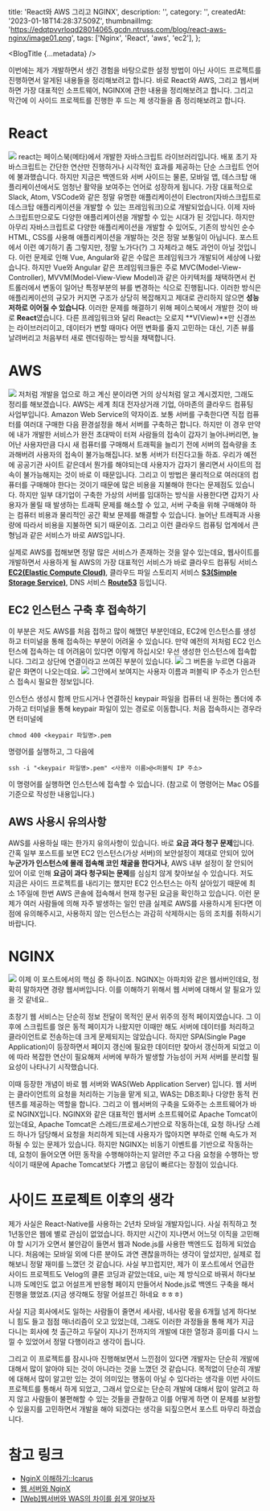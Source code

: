   title: 'React와 AWS 그리고 NGINX',
  description: '',
  category: '',
  createdAt: '2023-01-18T14:28:37.509Z',
  thumbnailImg:
    'https://edqtpvyrloqd28014065.gcdn.ntruss.com/blog/react-aws-nginx/image01.png',
  tags: ['Nginx', 'React', 'aws', 'ec2'],
};

<BlogTitle {...metadata} />

이번에는 제가 개발하면서 생긴 경험을 바탕으로한 설정 방법이 아닌 사이드 프로젝트를 진행하면서 알게된 내용들을 정리해보려고 합니다. 바로 React와 AWS, 그리고 웹서버하면 가장 대표적인 소프트웨어, NGINX에 관한 내용을 정리해보려고 합니다. 그리고 막간에 이 사이드 프로젝트를 진행한 후 드는 제 생각들을 좀 정리해보려고 합니다.

# React

![](https://edqtpvyrloqd28014065.gcdn.ntruss.com/blog/react-aws-nginx/image02.png)
react는 페이스북(메타)에서 개발한 자바스크립트 라이브러리입니다. 배포 초기 자바스크립트는 간단한 연산만 진행하거나 시각적인 효과를 제공하는 단순 스크립트 언어에 불과했습니다. 하지만 지금은 백엔드와 서버 사이드는 물론, 모바일 앱, 데스크탑 애플리케이션에서도 엄청난 활약을 보여주는 언어로 성장하게 됩니다.
가장 대표적으로 Slack, Atom, VSCode와 같은 정말 유명한 애플리케이션이 Electron(자바스크립트로 데스크탑 애플리케이션을 개발할 수 있는 프레임워크)으로 개발되었습니다.
이제 자바스크립트만으로도 다양한 애플리케이션을 개발할 수 있는 시대가 된 것입니다. 하지만 아무리 자바스크립트로 다양한 애플리케이션을 개발할 수 있어도, 기존의 방식인 순수 HTML, CSS를 사용해 애플리케이션을 개발하는 것은 정말 보통일이 아닙니다. 포스트에서 이런 예기하기 좀 그렇지만, 정말 노가다(?) 그 자체라고 해도 과언이 아닐 것입니다.
이런 문제로 인해 Vue, Angular와 같은 수많은 프레임워크가 개발되어 세상에 나왔습니다. 하지만 Vue와 Angular 같은 프레임워크들은 주로 MVC(Model-View-Controller), MVVM(Model-View-View Model)과 같은 아키텍처를 채택하면서 컨트롤러에서 변동이 일어난 특정부분의 뷰를 변경하는 식으로 진행됩니다. 이러한 방식은 애플리케이션의 규모가 커지면 구조가 상당히 복잡해지고 제대로 관리하지 않으면 **성능 저하로 이어질 수 있습니다**.
이러한 문제를 해결하기 위해 페이스북에서 개발한 것이 바로 **React**였습니다. 다른 프레임워크와 달리 React는 오로지 **V(View)**만 신경쓰는 라이브러리이고, 데이터가 변할 때마다 어떤 변화를 줄지 고민하는 대신, 기존 뷰를 날려버리고 처음부터 새로 렌더링하는 방식을 채택합니다.

# AWS

![](https://edqtpvyrloqd28014065.gcdn.ntruss.com/blog/react-aws-nginx/image03.jpg)
저처럼 개발을 업으로 하고 계신 분이라면 거의 상식처럼 알고 계시겠지만, 그래도 정리를 해보겠습니다. AWS는 세계 최대 전자상거래 기업, 아마존의 클라우드 컴퓨팅 사업부입니다. Amazon Web Service의 약자이죠. 보통 서버를 구축한다면 직접 컴퓨터를 여러대 구매한 다음 환경설정을 해서 서버를 구축하곤 합니다. 하지만 이 경우 만약에 내가 개발한 서비스가 완전 초대박이 터져 사람들의 접속이 갑자기 늘어나버리면, 늘어난 사용자만큼 다시 새 컴퓨터를 구매해서 트래픽을 늘리기 전에 서버의 접속량을 초과해버려 사용자의 접속이 불가능해집니다. 보통 서버가 터진다고들 하죠. 우리가 예전에 공공기관 사이트 같은데서 뭔가를 해야되는데 사용자가 갑자기 몰리면서 사이트의 접속이 불가능해지는 것이 바로 이 때문입니다. 그리고 이 방법은 물리적으로 여러대의 컴퓨터를 구매해야 한다는 것이기 때문에 많은 비용을 지불해야 한다는 문제점도 있습니다.
하지만 일부 대기업이 구축한 가상의 서버를 임대하는 방식을 사용한다면 갑자기 사용자가 몰릴 때 발생하는 트래픽 문제를 해소할 수 있고, 서버 구축을 위해 구매해야 하는 컴퓨터 비용과 물리적인 공간 확보 문제를 해결할 수 있습니다. 늘어난 트래픽과 사용량에 따라서 비용을 지불하면 되기 때문이죠. 그리고 이런 클라우드 컴퓨팅 업계에서 큰형님과 같은 서비스가 바로 AWS입니다.

실제로 AWS를 접해보면 정말 많은 서비스가 존재하는 것을 알수 있는데요, 웹사이트를 개발하면서 사용하게 될 AWS의 가장 대표적인 서비스가 바로 클라우드 컴퓨팅 서비스 **[EC2(Elastic Compute Cloud)](https://aws.amazon.com/ko/ec2/?nc2=h_ql_prod_fs_ec2)**, 클라우드 파일 스토리지 서비스 **[S3(Simple Storage Service)](https://aws.amazon.com/ko/s3/?nc2=h_ql_prod_fs_s3)**, DNS 서비스 **[Route53](https://aws.amazon.com/ko/route53/?nc2=type_a)** 등입니다.

## EC2 인스턴스 구축 후 접속하기

이 부분은 저도 AWS를 처음 접하고 많이 해맸던 부분인데요, EC2에 인스턴스를 생성하고 터미널을 통해 접속하는 부분이 어려울 수 있습니다. 만약 예전의 저처럼 EC2 인스턴스에 접속하는 데 어려움이 있다면 이렇게 하십시오!
우선 생성한 인스턴스에 접속합니다. 그리고 상단에 연결이라고 쓰여진 부분이 있습니다.
![](https://edqtpvyrloqd28014065.gcdn.ntruss.com/blog/react-aws-nginx/image04.png)
그 버튼을 누르면 다음과 같은 화면이 나오는데요.
![](https://edqtpvyrloqd28014065.gcdn.ntruss.com/blog/react-aws-nginx/image05.png)
그안에서 보여지는 사용자 이름과 퍼블릭 IP 주소가 인스턴스 접속시 필요한 정보입니다.

인스턴스 생성시 함께 만드시거나 연결하신 keypair 파일을 컴퓨터 내 원하는 폴더에 추가하고 터미널을 통해 keypair 파일이 있는 경로로 이동합니다.
처음 접속하시는 경우라면 터미널에

```
chmod 400 <keypair 파일명>.pem
```

명령어를 실행하고, 그 다음에

```
ssh -i "<keypair 파일명>.pem" <사용자 이름>@<퍼블릭 IP 주소>
```

이 명령어를 실행하면 인스턴스에 접속할 수 있습니다.
(참고로 이 명령어는 Mac OS를 기준으로 작성한 내용입니다.)

## AWS 사용시 유의사항

AWS를 사용하실 때는 한가지 유의사항이 있습니다. 바로 **요금 과다 청구 문제**입니다. 간혹 일부 포스트를 보면 EC2 인스턴스(가상 서버)의 보안설정이 제대로 안되어 있어 **누군가가 인스턴스에 몰래 접속해 코인 채굴을 한다거나**, AWS 내부 설정이 잘 안되어 있어 이로 인해 **요금이 과다 청구되는 문제**를 심심치 않게 찾아보실 수 있습니다. 저도 지금은 사이드 프로젝트를 내리기는 했지만 EC2 인스턴스는 아직 살아있기 때문에 최소 1주일에 한번 AWS 콘솔에 접속해서 현재 청구된 요금을 확인하고 있습니다. 이런 문제가 여러 사람들에 의해 자주 발생하는 일인 만큼 실제로 AWS를 사용하시게 된다면 이 점에 유의해주시고, 사용하지 않는 인스턴스는 과감히 삭제하시는 등의 조치를 취하시기 바랍니다.

# NGINX

![](https://edqtpvyrloqd28014065.gcdn.ntruss.com/blog/react-aws-nginx/image06.png)
이제 이 포스트에서의 핵심 중 하나이죠. NGINX는 아파치와 같은 웹서버인데요, 정확히 말하자면 경량 웹서버입니다. 이를 이해하기 위해서 웹 서버에 대해서 알 필요가 있을 것 같네요..

초창기 웹 서비스는 단순히 정보 전달이 목적인 문서 위주의 정적 페이지였습니다. 그 이후에 스크립트를 얹은 동적 페이지가 나왔지만 이때만 해도 서버에 데이터를 처리하고 클라이언트로 전송하는데 크게 문제되지는 않았습니다.
하지만 SPA(Single Page Application)이 등장하면서 페이지 갱신에 필요한 데이터만 찾아서 갱신하게 되었고 이에 따라 복잡한 연산이 필요해져 서버에 부하가 발생할 가능성이 커져 서버를 분리할 필요성이 나타나기 시작했습니다.

이때 등장한 개념이 바로 웹 서버와 WAS(Web Application Server) 입니다. 웹 서버는 클라이언트의 요청을 처리하는 기능을 맡게 되고, WAS는 DB조회나 다양한 동적 컨텐츠를 제공하는 역할을 합니다. 그리고 이 웹서버의 구축을 도와주는 소프트웨어가 바로 NGINX입니다.
NGINX와 같은 대표적인 웹서버 소프트웨어로 Apache Tomcat이 있는데요, Apache Tomcat은 스레드/프로세스기반으로 작동하는데, 요청 하나당 스레드 하나가 담당해서 요청을 처리하게 되는데 사용자가 많아지면 부하로 인해 속도가 저하될 수 있는 문제가 있습니다. 하지만 NGINX는 비동기 이벤트를 기반으로 작동하는데, 요청이 들어오면 어떤 동작을 수행해야하는지 알려만 주고 다음 요청을 수행하는 방식이기 때문에 Apache Tomcat보다 가볍고 응답이 빠르다는 장점이 있습니다.

# 사이드 프로젝트 이후의 생각

제가 사실은 React-Native를 사용하는 2년차 모바일 개발자입니다. 사실 취직하고 첫 1년동안은 웹에 별로 관심이 없었습니다. 하지만 시간이 지나면서 어느덧 이직을 고민해야 할 시기가 오면서 불안감이 들면서 웹과 Node.js를 사용한 백엔드도 접하게 되었습니다. 처음에는 모바일 외에 다른 분야도 과연 괜찮을까하는 생각이 앞섰지만, 실제로 접해보니 정말 재미를 느꼈던 것 같습니다. 사실 부끄럽지만, 제가 이 포스트에서 언급한 사이드 프로젝트도 Velog의 클론 코딩과 같았는데요, ui는 제 방식으로 바꿔서 하다보니까 도메인도 없고 어설프게 반응형 페이지 만들어서 Node.js로 백엔드 구축을 해서 진행을 했었죠.(지금 생각해도 정말 어설프긴 하네요 ㅎㅎㅎ)

사실 지금 회사에서도 일하는 사람들이 줄면서 세사람, 네사람 몫을 6개월 넘게 하다보니 힘도 들고 점점 매너리즘이 오고 있었는데, 그래도 이러한 과정들을 통해 제가 지금 다니는 회사에 첫 출근하고 두달이 지나기 전까지의 개발에 대한 열정과 흥미를 다시 느낄 수 있었어서 정말 다행이라고 생각이 듭니다.

그리고 이 프로젝트를 잠시나마 진행해보면서 느낀점이 있다면 개발자는 단순히 개발에 대해서 많이 알아야 되는 것이 아니라는 것을 느꼈던 것 같습니다. 목적없이 단순히 개발에 대해서 많이 알고만 있는 것이 의미있는 행동이 아닐 수 있다라는 생각을 이번 사이드 프로젝트를 통해서 하게 되었고, 그래서 앞으로는 단순히 개발에 대해서 많이 알려고 하지 않고 사람들이 불편해할 수 있는 것들을 관찰하고 이를 어떻게 하면 이 문제를 보완할 수 있을지를 고민하면서 개발을 해야 되겠다는 생각을 되짚으면서 포스트 마무리 하겠습니다.

# 참고 링크

- [NginX 이해하기::Icarus](https://icarus8050.tistory.com/57)
- [웹 서버와 NginX](https://tecoble.techcourse.co.kr/post/2021-07-30-web-server-and-nginx/)
- [[Web]웹서버와 WAS의 차이를 쉽게 알아보자](https://codechasseur.tistory.com/25)
